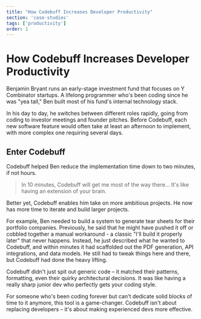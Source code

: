 ```yaml
---
title: "How Codebuff Increases Developer Productivity"
section: 'case-studies'
tags: ['productivity']
order: 1
---
```



# How Codebuff Increases Developer Productivity

Benjamin Bryant runs an early-stage investment fund that focuses on Y Combinator startups. A lifelong programmer who's been coding since he was "yea tall," Ben built most of his fund's internal technology stack.

In his day to day, he switches between different roles rapidly, going from coding to investor meetings and founder pitches. Before Codebuff, each new software feature would often take at least an afternoon to implement, with more complex one requiring several days.

## Enter Codebuff 
Codebuff helped Ben reduce the implementation time down to two minutes, if not hours.

> In 10 minutes, Codebuff will get me most of the way there... It's like having an extension of your brain.

Better yet, Codebuff enables him take on more ambitious projects. He now has more time to iterate and build larger projects.

For example, Ben needed to build a system to generate tear sheets for their portfolio companies. Previously, he said that he might have pushed it off or cobbled together a manual workaround - a classic "I'll build it properly later" that never happens. Instead, he just described what he wanted to Codebuff, and within minutes it had scaffolded out the PDF generation, API integrations, and data models. He still had to tweak things here and there, but Codebuff had done the heavy lifting.

Codebuff didn't just spit out generic code – it matched their patterns, formatting, even their quirky architectural decisions. It was like having a really sharp junior dev who perfectly gets your coding style.

For someone who's been coding forever but can't dedicate solid blocks of time to it anymore, this tool is a game-changer. Codebuff isn't about replacing developers – it's about making experienced devs more effective.
